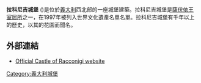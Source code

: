 '''拉科尼吉城堡''' ({{Lang-it|Castle of Racconigi}})是位於[[義大利|義大利]]西北部的一座城堡建築。拉科尼吉城堡是[[薩伏依王室居所|薩伏依王室居所]]之一，在1997年被列入世界文化遺產名單名單。拉科尼吉城堡有千年以上的歷史，以其的花園而聞名。
== 外部連結 ==
{{commons|Category:Castello Reale di Racconigi|Castle of Racconigi}}
*[http://www.ilcastellodiracconigi.it/ita/index.htm Official Castle of Racconigi website] {{Wayback|url=http://www.ilcastellodiracconigi.it/ita/index.htm |date=20161207171836 }} {{it icon}} {{en icon}}
{{coord|44|46|09.8|N|7|40|33.5|E|source:eswiki_region:IT|display=title}}
[[Category:義大利城堡|Category:義大利城堡]]
